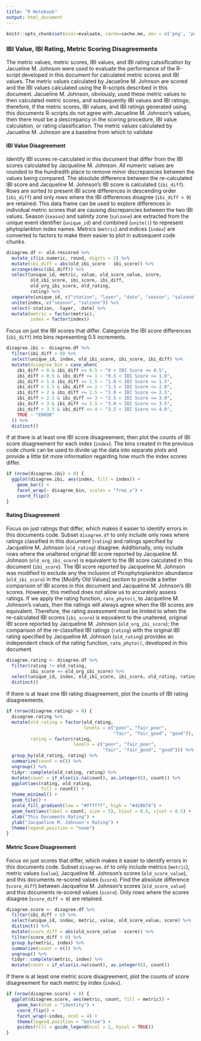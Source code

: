 ```yaml
---
title: "R Notebook"
output: html_document
---
```


```r
knitr::opts_chunk$set(eval=evaluate, cache=cache.me, dev = c('png', 'postscript'))
```


### IBI Value, IBI Rating, Metric Scoring Disagreements

The metric values, metric scores, IBI values, and IBI rating calssification by Jacueline M. Johnson were used to evaluate the performance of the R-script developed in this document for calculated metric scores and IBI values. The metric values calculated by Jacueline M. Johnson are scored and the IBI values calculated using the R-scripts described in this document. Jacueline M. Johnson, obviously, used these metric values to then calculated metric scores, and subsequently IBI values and IBI ratings; therefore, if the metric scores, IBI values, and IBI ratings generated using this documents R-scripts do not agree with Jacueline M. Johnson's values, then there must be a descrepancy in the scoring procedure, IBI value calculation, or rating classification. The metric values calculated by Jacueline M. Johnson are a baseline from which to validate 

#### IBI Value Disagreement

Identify IBI scores re-calculated in this document that differ from the IBI scores calculated by Jacqueline M. Johnson. All numeric values are rounded to the hundredth place to remove minor discrepancies between the values being compared. The absolute difference between the re-calculated IBI score and Jacqueline M. Johnson's IBI score is calculated (`ibi_diff`). Rows are sorted to present IBI score differences in descending order (`ibi_diff`) and only rows where the IBI differences disagree (`ibi_diff > 0`) are retained. This data frame can be used to explore differences in individual metric scores that are causing discrepancies between the two IBI values. Season (`season`) and salinity zone (`salzone`) are extracted from the unique event identifier (`unique_id`) and combined (`unite()`) to represent phytoplankton index names. Metrics (`metric`) and indices (`index`) are converted to factors to make them easier to plot in subsequent code chunks.
```r
disagree.df <- old.rescored %>% 
  mutate_if(is.numeric, round, digits = 2) %>% 
  mutate(ibi_diff = abs(old_ibi_score - ibi_score)) %>% 
  arrange(desc(ibi_diff)) %>% 
  select(unique_id, metric, value, old_score_value, score, 
         old_ibi_score, ibi_score, ibi_diff, 
         old_org_ibi_score, old_rating,
         rating) %>% 
  separate(unique_id, c("station", "layer", "date", "season", "salzone"), sep = "_", remove = FALSE) %>% 
  unite(index, c("season", "salzone")) %>% 
  select(-station, -layer, -date) %>% 
  mutate(metric = factor(metric),
         index = factor(index))
```

Focus on just the IBI scores that differ. Categorize the IBI score differences (`ibi_diff`) into bins representing 0.5 increments.
```r
disagree.ibi <- disagree.df %>%  
  filter(ibi_diff > 0) %>% 
  select(unique_id, index, old_ibi_score, ibi_score, ibi_diff) %>% 
  mutate(disagree_bin = case_when(
    ibi_diff > 0 & ibi_diff <= 0.5 ~ "0 < IBI Score <= 0.5",
    ibi_diff > 0.5 & ibi_diff <= 1 ~ "0.5 < IBI Score <= 1.0",
    ibi_diff > 1 & ibi_diff <= 1.5 ~ "1.0 < IBI Score <= 1.5",
    ibi_diff > 1.5 & ibi_diff <= 2 ~ "1.5 < IBI Score <= 2.0",
    ibi_diff > 2 & ibi_diff <= 2.5 ~ "2.0 < IBI Score <= 2.5",
    ibi_diff > 2.5 & ibi_diff <= 3 ~ "2.5 < IBI Score <= 3.0",
    ibi_diff > 3 & ibi_diff <= 3.5 ~ "3.0 < IBI Score <= 3.5",
    ibi_diff > 3.5 & ibi_diff <= 4 ~ "3.5 < IBI Score <= 4.0",
    TRUE ~ "ERROR"
  )) %>% 
  distinct() 
```

If at there is at least one IBI score disagreement, then plot the counts of IBI score disagreement for each index (`index`). The bins created in the previous code chunk can be used to divide up the data into separate plots and provide a little bit more information regarding how much the index scores differ.
```r
if (nrow(disagree.ibi) > 0) {
  ggplot(disagree.ibi, aes(index, fill = index)) +
    geom_bar() +
    facet_wrap(~ disagree_bin, scales = "free_x") +
    coord_flip()
}
```

#### Rating Disagreement

Focus on just ratings that differ, which makes it easier to identify errors in this documents code. Subset `disagree.df` to only include only rows where ratings classified in this document (`rating`) and ratings specified by Jacqueline M. Johnson (`old_rating`) disagree. Additionally, only include rows where the unaltered original IBI score reported by Jacqueline M. Johnson (`old_org_ibi_score`) is equivalent to the IBI score calculated in this document (`ibi_score`). The IBI score reported by Jacqueline M. Johnson was modified to exclude any the inclusion of Picophytoplankton abundance (`old_ibi_score`) in the [Modify Old Values] section to provide a better comparison of IBI scores in this document and Jacqueline M. Johnson's IBI scores. However, this method does not allow us to accurately assess ratings. If we apply the rating function, `rate_phyto()`, to Jacqueline M. Johnson's values, then the ratings will always agree when the IBI scores are equivalent. Therefore, the rating assessment must be limited to when the re-calculated IBI scores (`ibi_score`) is equvalent to the unaltered, original IBI score reported by Jacqueline M. Johnson (`old_org_ibi_score`); the comparison of the re-classified IBI ratings (`rating`) with the original IBI rating specified by Jacqueline M. Johnson (`old_rating`) provides an independent check of the rating function, `rate_phyto()`, developed in this document.
```r
disagree.rating <- disagree.df %>% 
  filter(rating != old_rating,
         ibi_score == old_org_ibi_score) %>% 
  select(unique_id, index, old_ibi_score, ibi_score, old_rating, rating) %>% 
  distinct()
```


If there is at least one IBI rating disagreement, plot the counts of IBI rating disagreements.
```r
if (nrow(disagree.rating) > 0) {
  disagree.rating %>% 
  mutate(old_rating = factor(old_rating,
                             levels = c("poor", "fair_poor",
                                        "fair", "fair_good", "good")),
         rating = factor(rating,
                         levels = c("poor", "fair_poor",
                                    "fair", "fair_good", "good"))) %>% 
  group_by(old_rating, rating) %>% 
  summarize(count = n()) %>% 
  ungroup() %>% 
  tidyr::complete(old_rating, rating) %>% 
  mutate(count = if_else(is.na(count), as.integer(0), count)) %>% 
  ggplot(aes(rating, old_rating,
             fill = count)) +
  theme_minimal() +
  geom_tile() +
  scale_fill_gradient(low = "#ffffff", high = "#4286f4") +
  geom_text(aes(label = count, size = 5), hjust = 0.5, vjust = 0.5) +
  xlab("This Documents Rating") +
  ylab("Jacqueline M. Johnson's Rating") +
  theme(legend.position = "none")
}
```

#### Metric Score Disagreement

Focus on just scores that differ, which makes it easier to identify errors in this documents code. Subset `disagree.df` to only include metrics (`metric`), metric values (`value`), Jacqueline M. Johnson's scores (`old_score_value`), and this documents re-scored values (`score`). Find the absolute difference (`score_diff`) between Jacqueline M. Johnson's scores (`old_score_value`) and this documents re-scored values (`score`). Only rows where the scores disagree (`score_diff > 0`) are retained.
```r
disagree.score <- disagree.df %>% 
  filter(ibi_diff > 0) %>% 
  select(unique_id, index, metric, value, old_score_value, score) %>% 
  distinct() %>% 
  mutate(score_diff = abs(old_score_value - score)) %>% 
  filter(score_diff > 0) %>% 
  group_by(metric, index) %>% 
  summarize(count = n()) %>% 
  ungroup() %>% 
  tidyr::complete(metric, index) %>% 
  mutate(count = if_else(is.na(count), as.integer(0), count))
```

If there is at least one metric score disagreement, plot the counts of score disagreement for each metric by index (`index`).
```r
if (nrow(disagree.score) > 0) {
  ggplot(disagree.score, aes(metric, count, fill = metric)) +
    geom_bar(stat = "identity") +
    coord_flip() +
    facet_wrap(~index, ncol = 4) +
    theme(legend.position = "bottom") +
    guides(fill = guide_legend(ncol = 2, bycol = TRUE))
}
```

